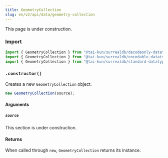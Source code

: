 ```yaml
---
title: GeometryCollection
slug: en/v2/api/data/geometry-collection
---
```



This page is under construction.

### Import

```ts
import { GeometryCollection } from "@tai-kun/surrealdb/decodeonly-datatypes";
import { GeometryCollection } from "@tai-kun/surrealdb/encodable-datatypes";
import { GeometryCollection } from "@tai-kun/surrealdb/standard-datatypes";
```

### `.constructor()`

Creates a new `GeometryCollection` object.

```ts
new GeometryCollection(source);
```

#### Arguments

##### `source`

This section is under construction.

#### Returns

When called through `new`, `GeometryCollection` returns its instance.
